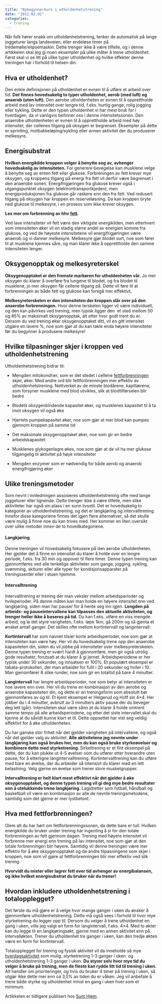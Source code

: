 ```yaml
---
title: "Nybegynnerkurs i utholdenhetstrening"
date: "2012.02.01"
categories: 
  - trening
---
```


Når folk hører snakk om utholdenhetstrening, tenker de automatisk på lange joggeturer langs landeveien, eller endeløse timer på tredemølle/elipsemaskin. Dette trenger ikke å være tilfelle, og i denne artikkelen skal jeg gi noen eksempler på ulike måter å trene utholdenhet. Først skal vi se litt på ulike typer utholdenhet og hvilke effekter denne treningen har i forhold til helsen din.

## Hva er utholdenhet?

Den enkle definisjonen på utholdenhet er evnen til å utføre et arbeid over tid. **Det finnes hovedsakelig to typer utholdenhet, aerob (med luft) og anaerob (uten luft).** Den aerobe utholdenheten er evnen til å opprettholde arbeid med lav intensitet over lengre tid, f.eks. hurtig gange, rolig jogging eller sykling. Dette er den typen utholdenhet vi har mest bruk for i hverdagen, da vi vanligvis befinner oss i denne intensitetssonen. Den anaerobe utholdenheten er evnen til å opprettholde arbeid med høy intensitet, der cellenes tilgang på oksygen er begrenset. Eksempler på dette er sprinting, motbakkeløping/sykling eller annen aktivitet der du produserer melkesyre.

## Energisubstrat

**Hvilken energikilde kroppen velger å benytte seg av, avhenger hovedsakelig av intensiteten.** For generere bevegelse kan musklene velge å benytte seg av enten fett eller glukose. Forbreningen av fett krever mye oksygen, og kroppens tilgang på energi fra fett vil derfor være begrenset i den anaerobe sonen. Energifrigjøringen fra glukose krever også i utgangspunktet oksygen (elektrontransportkjeden), men energiproduksjonen fra glukose går raskere enn den fra fett. Ved redusert tilgang på oksygen har kroppen en reserveløsning. Da kan kroppen bryte ned glukose til melkesyre, i en prosess som ikke krever oksygen.

**Les mer om forbrenning av hhv [fett](metabolismen/fettsyrenedbrytning.qmd).**

Ved lave intensiteter vil fett være den viktigste energikilden, men etterhvert som intensiteten øker vil en stadig større andel av energien komme fra glukose, og ved de høyeste intensitetene vil energifrigjøringen være anaerob og vi danner melkesyre. Melkesyre gjør blodet surt, noe som fører til at musklene kjennes såre, og man klarer ikke å opprettholde den samme intensiteten lenger.

## Oksygenopptak og melkesyreterskel

**Oksygenopptaket er den fremste markøren for utholdenheten vår.** Jo mer oksygen du klarer å overføre fra lungene til blodet, og fra blodet til musklene, jo mer oksygen får cellene tilgang på. Dette vil føre til at forbrenningen av både fett og glukose kan foregå mer effektivt.

**Melkesyreterskelen er den intensiteten der kroppen slår over på den anaerobe forbrenningen.** Hvor denne terskelen ligger vil være individuelt, og den kan påvirkes ved trening, men typisk ligger den  et sted mellom 50 og 85% av maksimalt oksygenopptak, alt etter hvor godt trent du er. Dersom du ved trening øker oksygenopptaket ditt, vil en gitt intensitet utgjøre en lavere %, noe som gjør at du kan takle enda høyere intensiteter før du begynner å produsere melkesyre!

## Hvilke tilpasninger skjer i kroppen ved utholdenhetstrening

Utholdenhetstrening bidrar til:

-   Mengden mitokondrier, som er det stedet i cellene [fettforbrenningen](metabolismen/fettsyrenedbrytning.qmd) skjer, øker. Med andre ord blir fettforbrenningen mer effektiv av utholdenhetstrening. Nettverket av de minste blodårene, kapillærene, som forsyner musklene med blod utvikles, slik at blodtilførselen blir bedre

-   Blodets oksygenbindende kapasitet øker, og musklenes kapasitet til å ta imot oksygen vil også øke

-   Hjertets pumpekapasitet øker, noe som gjør at mer blod kan pumpes gjennom kroppen på samme tid

-   Det maksimale oksygenopptaket øker, noe som gir en bedre arbeidskapasitet

-   Musklenes glykogenlagre økes, noe som gjør at de vil ha mer glukose tilgjengelig til aktivitet på høye intensiteter

-   Mengden enzymer som er nødvendig for både aerob og anaerob energifrigjøring øker

## Ulike treningsmetoder

Som nevnt i innledningen assosieres utholdenhetstrening ofte med lange joggeturer eller lignende. Dette trenger ikke å være tilfelle, men slike aktiviteter har også sin plass i en sunn livsstil. Det er hovedsakelig to kategorier av utholdenhetstrening, og det er langkjøring og intervalltrening. Innefor disse kategoriene finnes det igjen flere alternativer, så det skulle være mulig å finne noe du kan trives med. Her kommer en liten oversikt over ulike metoder innen de to hovedkategoriene.

#### Langkjøring

Denne treningen vil hovedsakelig fokusere på den aerobe utholdenheten. Her gjelder det å finne en intensitet du klarer å holde over en lengre periode, f.eks. fra 30 min og oppover til flere timer. Denne typen trening kan gjennomføres ved alle tenkelige aktiviteter som gange, jogging, sykling, svømming, skiturer eller alle typer for kondisjonsapparater på treningssenter eller i stuen hjemme.

#### Intervalltrening

Intervalltrening er trening der man veksler mellom arbeidsperioder og hvileperioder. På denne måten kan man holde en høyere intensitet enn ved langkjøring, siden man har pauser for å hente seg inn igjen. **Lengden på arbeids- og pauseintervallene kan tilpasses den aktuelle aktiviteten, og trenger heller ikke å baseres på tid.** Du kan f.eks. utføre en viss mengde arbeid, og la det styre varigheten, f.eks. løpe 1km, gå 200m og så gjenta et ønsket antall ganger. Det skilles ofte mellom kortintervall og langintervall:

**Kortintervall** har som navnet tilsier korte arbeidsperioder, noe som gjør at intensiteten kan være høy. Her vil du hovedsakelig trene opp den anaerobe kapasiteten din, siden du vil jobbe på intensiteter over melkesyreterskelen. Denne typen trening er svært hardt å gjennomføre, men gir også utrolig gode resultater, forutsatt at du klarer å gi jernet. Arbeidsperiodene er her typisk under 30 sekunder, og innsatsen er 100%. Et populært eksempel er tabata-protokollen, der man arbeider for fullt i 20 sekunder og hviler i 10. Man gjenomfører 8 slike runder, noe som gir en totaltid på bare 4 minutter.

**Langintervall** har lengre arbeidsperioder, noe som betyr at intensiteten er noe lavere enn over. Her vil du trene en kombinasjon av den aerobe og anaerobe kapasiteten din, og dette er en treningsform som absolutt bør gjennomføres av og til. Et kjent eksempel er Helgerud og Hoff sin 4×4. Her jobber du i 4 minutter, avbrutt av 3 minutters aktiv pause der du beveger deg lett (går). Intensiteten skal være sånn at du klarer å holde omtrent samme tempo på alle arbeidsperiodene, og etter det siste intervallet skal du kjenne at du såvidt kunne klart et til. Dette oppsettet har vist seg veldig effektivt for å øke utholdenheten.

Du har ganske stor frihet når det gjelder varigheten på intervallene, og også når det gjelder valg av aktivitet. **Alle aktivitetene jeg nevnte under langkjøring kan også brukes her, men du kan også bruke styrkeøvelser og kombinere dette med styrketrening**. Sirkeltrening er et fint eksempel på dette, der du kan plukke ut 4-5 øvelser som du utfører etter hverandre uten pause, for å etterligne langintervalltrening. Kortintervalltrening kan du utføre med bare en øvelse, der du arbeider så intensivt du klarer med en lett belastning. Velg gjerne en øvelse som trener store muskelgrupper.

**Intervalltrening er helt klart mest effektivt når det gjelder å øke oksygenopptaket, og denne typen trening vil gi deg mye bedre resultater enn å utelukkende trene langkjøring.** Lagidretter som fotball, håndball og basketball vil være en kombinasjon av alle de nevnte treningsmetodene, samtidig som det gjerne er mer lystbetont.

## Hva med fettforbrenningen?

Glem alt du har hørt om fettforbrenningssonen, da dette bare er tull. Hvilken energikilde du bruker under trening har ingenting å si for den totale forbrenningen av fett gjennom dagen. Trening med høyere intensitet vil forbrenne mer energi enn trening på lav intensitet, noe som gjør at den totale forbrenningen blir høyere. Samtidig vil denne treningen være mer effektiv for å øke oksygenopptaket og de andre tilpasningene som skjer i kroppen, noe som vil gjøre at fettforbrenningen blir mer effektiv ved slik trening.

**Hvorvidt du mister eller lagrer fett over tid avhenger av energibalansen, og ikke hvilket energisubstrat du bruker når du trener!**

## Hvordan inkludere utholdenhetstrening i totalopplegget?

Det første du må gjøre er å velge hvor mange ganger i uken du ønsker å gjennomføre utholdenhetstrening. Dette må også sees i forhold til hvor mye styrketrening du legger opp til. Dersom du velger å trene utholdenhet en gang i uken, ville jeg valgt en form for langintervall, f.eks. 4×4. Med to økter kan du legge til en langkjøringsøkt, gjerne med en annen aktivitet enn på intervalløkten. Trener du utholdenhet tre ganger i uken, kan den tredje økten være en form for kortintervall.

Totalopplegget for trening og fysisk aktivitet vil da inneholde så mye [hverdagsaktivitet](aktivitet-helse.qmd) som mulig, styrketrening 1-3 ganger i uken  og utholdenhetstrening 1-3 ganger i uken. **Du styrer selv hvor mye tid du velger å bruke på trening, men de fleste kan rydde litt tid til trening i uken.** Alt handler om prioriteringer, og hvis du bruker 4 timer på trening i uken, så utgjør ikke dette mer enn ca 3,5% av tiden du er våken. Jeg vil anbefale å trene både styrke og utholdenhet minst en gang i uken hver som et minimum.

Artikkelen er tidligere publisert hos [Sunt Hjem](http://www.sunthjem.no).
